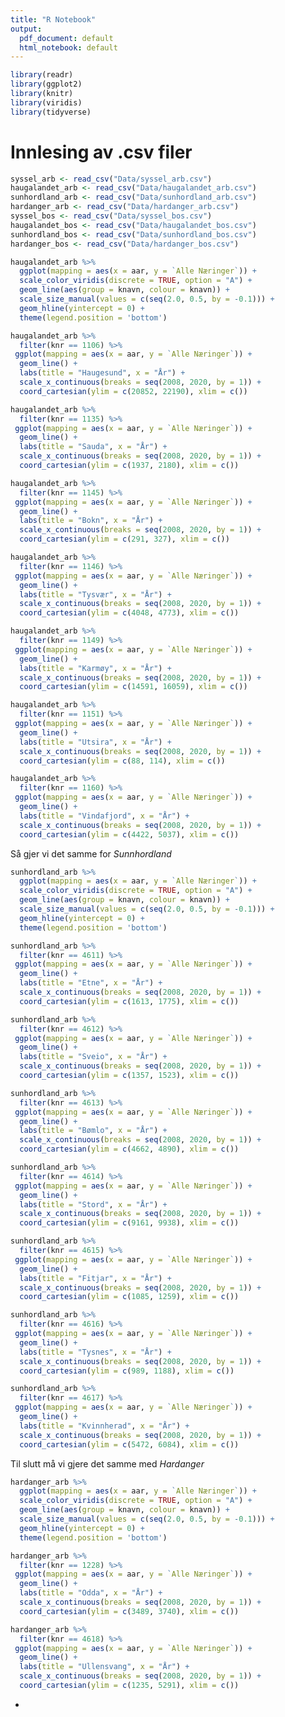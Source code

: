 ```yaml
---
title: "R Notebook"
output:
  pdf_document: default
  html_notebook: default
---
```


```r
library(readr)
library(ggplot2)
library(knitr)
library(viridis)
library(tidyverse)
```

# Innlesing av .csv filer

```r
syssel_arb <- read_csv("Data/syssel_arb.csv")
haugalandet_arb <- read_csv("Data/haugalandet_arb.csv")
sunhordland_arb <- read_csv("Data/sunhordland_arb.csv")
hardanger_arb <- read_csv("Data/hardanger_arb.csv")
syssel_bos <- read_csv("Data/syssel_bos.csv")
haugalandet_bos <- read_csv("Data/haugalandet_bos.csv")
sunhordland_bos <- read_csv("Data/sunhordland_bos.csv")
hardanger_bos <- read_csv("Data/hardanger_bos.csv")
```

```r
haugalandet_arb %>% 
  ggplot(mapping = aes(x = aar, y = `Alle Næringer`)) +
  scale_color_viridis(discrete = TRUE, option = "A") +
  geom_line(aes(group = knavn, colour = knavn)) +
  scale_size_manual(values = c(seq(2.0, 0.5, by = -0.1))) +
  geom_hline(yintercept = 0) +
  theme(legend.position = 'bottom')
```

```r
haugalandet_arb %>%
  filter(knr == 1106) %>%
 ggplot(mapping = aes(x = aar, y = `Alle Næringer`)) +
  geom_line() +
  labs(title = "Haugesund", x = "År") + 
  scale_x_continuous(breaks = seq(2008, 2020, by = 1)) +
  coord_cartesian(ylim = c(20852, 22190), xlim = c())
```

```r
haugalandet_arb %>%
  filter(knr == 1135) %>%
 ggplot(mapping = aes(x = aar, y = `Alle Næringer`)) +
  geom_line() +
  labs(title = "Sauda", x = "År") + 
  scale_x_continuous(breaks = seq(2008, 2020, by = 1)) +
  coord_cartesian(ylim = c(1937, 2180), xlim = c())
```

```r
haugalandet_arb %>%
  filter(knr == 1145) %>%
 ggplot(mapping = aes(x = aar, y = `Alle Næringer`)) +
  geom_line() +
  labs(title = "Bokn", x = "År") + 
  scale_x_continuous(breaks = seq(2008, 2020, by = 1)) +
  coord_cartesian(ylim = c(291, 327), xlim = c())
```

```r
haugalandet_arb %>%
  filter(knr == 1146) %>%
 ggplot(mapping = aes(x = aar, y = `Alle Næringer`)) +
  geom_line() +
  labs(title = "Tysvær", x = "År") + 
  scale_x_continuous(breaks = seq(2008, 2020, by = 1)) +
  coord_cartesian(ylim = c(4048, 4773), xlim = c())
```

```r
haugalandet_arb %>%
  filter(knr == 1149) %>%
 ggplot(mapping = aes(x = aar, y = `Alle Næringer`)) +
  geom_line() +
  labs(title = "Karmøy", x = "År") + 
  scale_x_continuous(breaks = seq(2008, 2020, by = 1)) +
  coord_cartesian(ylim = c(14591, 16059), xlim = c())
```

```r
haugalandet_arb %>%
  filter(knr == 1151) %>%
 ggplot(mapping = aes(x = aar, y = `Alle Næringer`)) +
  geom_line() +
  labs(title = "Utsira", x = "År") + 
  scale_x_continuous(breaks = seq(2008, 2020, by = 1)) +
  coord_cartesian(ylim = c(88, 114), xlim = c())
```

```r
haugalandet_arb %>%
  filter(knr == 1160) %>%
 ggplot(mapping = aes(x = aar, y = `Alle Næringer`)) +
  geom_line() +
  labs(title = "Vindafjord", x = "År") + 
  scale_x_continuous(breaks = seq(2008, 2020, by = 1)) +
  coord_cartesian(ylim = c(4422, 5037), xlim = c())
```

Så gjer vi det samme for *Sunnhordland*

```r
sunhordland_arb %>% 
  ggplot(mapping = aes(x = aar, y = `Alle Næringer`)) +
  scale_color_viridis(discrete = TRUE, option = "A") +
  geom_line(aes(group = knavn, colour = knavn)) +
  scale_size_manual(values = c(seq(2.0, 0.5, by = -0.1))) +
  geom_hline(yintercept = 0) +
  theme(legend.position = 'bottom')
```


```r
sunhordland_arb %>%
  filter(knr == 4611) %>%
 ggplot(mapping = aes(x = aar, y = `Alle Næringer`)) +
  geom_line() +
  labs(title = "Etne", x = "År") + 
  scale_x_continuous(breaks = seq(2008, 2020, by = 1)) +
  coord_cartesian(ylim = c(1613, 1775), xlim = c())
```

```r
sunhordland_arb %>%
  filter(knr == 4612) %>%
 ggplot(mapping = aes(x = aar, y = `Alle Næringer`)) +
  geom_line() +
  labs(title = "Sveio", x = "År") + 
  scale_x_continuous(breaks = seq(2008, 2020, by = 1)) +
  coord_cartesian(ylim = c(1357, 1523), xlim = c())
```

```r
sunhordland_arb %>%
  filter(knr == 4613) %>%
 ggplot(mapping = aes(x = aar, y = `Alle Næringer`)) +
  geom_line() +
  labs(title = "Bømlo", x = "År") + 
  scale_x_continuous(breaks = seq(2008, 2020, by = 1)) +
  coord_cartesian(ylim = c(4662, 4890), xlim = c())
```

```r
sunhordland_arb %>%
  filter(knr == 4614) %>%
 ggplot(mapping = aes(x = aar, y = `Alle Næringer`)) +
  geom_line() +
  labs(title = "Stord", x = "År") + 
  scale_x_continuous(breaks = seq(2008, 2020, by = 1)) +
  coord_cartesian(ylim = c(9161, 9938), xlim = c())
```

```r
sunhordland_arb %>%
  filter(knr == 4615) %>%
 ggplot(mapping = aes(x = aar, y = `Alle Næringer`)) +
  geom_line() +
  labs(title = "Fitjar", x = "År") + 
  scale_x_continuous(breaks = seq(2008, 2020, by = 1)) +
  coord_cartesian(ylim = c(1085, 1259), xlim = c())
```

```r
sunhordland_arb %>%
  filter(knr == 4616) %>%
 ggplot(mapping = aes(x = aar, y = `Alle Næringer`)) +
  geom_line() +
  labs(title = "Tysnes", x = "År") + 
  scale_x_continuous(breaks = seq(2008, 2020, by = 1)) +
  coord_cartesian(ylim = c(989, 1188), xlim = c())
```

```r
sunhordland_arb %>%
  filter(knr == 4617) %>%
 ggplot(mapping = aes(x = aar, y = `Alle Næringer`)) +
  geom_line() +
  labs(title = "Kvinnherad", x = "År") + 
  scale_x_continuous(breaks = seq(2008, 2020, by = 1)) +
  coord_cartesian(ylim = c(5472, 6084), xlim = c())
```

Til slutt må vi gjere det samme med *Hardanger*

```r
hardanger_arb %>% 
  ggplot(mapping = aes(x = aar, y = `Alle Næringer`)) +
  scale_color_viridis(discrete = TRUE, option = "A") +
  geom_line(aes(group = knavn, colour = knavn)) +
  scale_size_manual(values = c(seq(2.0, 0.5, by = -0.1))) +
  geom_hline(yintercept = 0) +
  theme(legend.position = 'bottom')
```

```r
hardanger_arb %>%
  filter(knr == 1228) %>%
 ggplot(mapping = aes(x = aar, y = `Alle Næringer`)) +
  geom_line() +
  labs(title = "Odda", x = "År") + 
  scale_x_continuous(breaks = seq(2008, 2020, by = 1)) +
  coord_cartesian(ylim = c(3489, 3740), xlim = c())
```

```r
hardanger_arb %>%
  filter(knr == 4618) %>%
 ggplot(mapping = aes(x = aar, y = `Alle Næringer`)) +
  geom_line() +
  labs(title = "Ullensvang", x = "År") + 
  scale_x_continuous(breaks = seq(2008, 2020, by = 1)) +
  coord_cartesian(ylim = c(1235, 5291), xlim = c())
```


-
